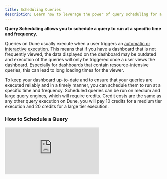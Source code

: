 ```yaml
---
title: Scheduling Queries
description: Learn how to leverage the power of query scheduling for a more reliable and up-to-date dashboard display!
---
```


**Query Scheduling allows you to schedule a query to run at a specific time and frequency.**

Queries on Dune usually execute when a user triggers an [automatic or interactive execution](/app/query-editor/query-scheduler#when-does-dune-execute-queries). This means that if you have a dashboard that is not frequently viewed, the data displayed on the dashboard may be outdated and execution of the queries will only be triggered once a user views the dashboard. Especially for dashboards that contain resource-intensive queries, this can lead to long loading times for the viewer.

To keep your dashboard up-to-date and to ensure that your queries are executed reliably and in a timely manner, you can schedule them to run at a specific time and frequency. Scheduled queries can be run on medium and large query engines, which will require credits. Credit costs are the same as any other query execution on Dune, you will pay 10 credits for a medium tier execution and 20 credits for a large tier execution.

### How to Schedule a Query

<div
  style={{
    position: "relative",
    paddingBottom: "calc(50.67708333333333% + 41px)",
    height: 0,
    width: "100%"
  }}
>
  <iframe
    src="https://demo.arcade.software/HDqYf2VdwfwMdHFzKh6u?embed"
    frameBorder={0}
    loading="lazy"
    webkitallowfullscreen=""
    mozallowfullscreen=""
    allowFullScreen=""
    style={{
      position: "absolute",
      top: 0,
      left: 0,
      width: "100%",
      height: "100%",
      colorScheme: "light"
    }}
    title="Query Scheduler V2"
  />
</div>

1. Start by clicking the scheduler (clock) icon located at the bottom of the query editor, to the left of the "Run" button
2. A dialog will prompt you to set a refresh schedule and an execution tier. Please note that scheduled queries can only be run on medium and large query engines, which will require credits.
3. The dialog will display an estimated monthly credit consumption for this query scheduling, along with a monthly quota. These values will adjust based on the frequency and execution tier you select.
4. Save the schedule
5. Your query will execute once to start the schedule, and then will execute according to the schedule you set.

!!! warning
    - Query scheduling is currently not available for queries with parameters.
    - The query schedule is removed when the queries are archived or when the ownership changes (e.g., when a query is migrated).
    - There are no notifications available for scheduled query failures as of now. Rest assured, these failures do not result in any charges to your account.

#### Adjusting or Cancelling a Query Schedule

If you need to modify or cancel a query schedule, click on the scheduler icon to open the scheduling dialog. Make changes as needed or click "Stop" to cancel the schedule.

![](/app/query-editor/images/query-scheduler/schedule_query_cancel.gif)


### Scheduling entire dashboards


Instead of scheduling individual queries, you can also schedule entire dashboards. Learn more about scheduling dashboards [here](/dashboards.md#keeping-your-dashboard-up-to-date).
